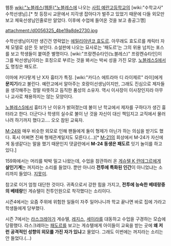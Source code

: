 웹툰 [[wiki:"노블레스(웹툰)"노블레스]]에 나오는 [[사립 예란고등학교]]의 [wiki:"수학교사" 수학선생님].[* 첫 등장시 교문에서 지각생 잡아다가 벌주고 있었기 때문에 다들 외모만 보고 체육선생님인줄로만 알았다. 이후에 수업에 들어온 것을 보고 충공그깽]

attachment:/d0056325_4be19a8de2730.jpg

수학선생님이지만 생긴건 영락없는 [[에밀리아넨코 효도르]]. 아무래도 효도르를 캐릭터 자체 모델로 삼은 듯 보인다. 소설판에 나오는 묘사로는 '패도르'는 그의 위용 넘치는 포스를 보고 학생들이 붙여준 별명이다. [wiki:"프랑켄슈타인(노블레스)" 프랑켄슈타인]이 그를 박선생님이라는 호칭으로 부르는 것을 봐서는 박씨 성을 가진 모양. [[노블레스S]]에서도 명칭은 패도르.

이마에 커다랗게 난 X자 흉터가 특징. [wiki:"카디스 에트라마 디 라이제르" 라이]에게 '''문지기'''라고 불린다. 예란고에서 알아주는 호랑이선생님이지만, 그래도 진심으로 제자들을 생각해주는 정말 따뜻하고 듬직한 품성의 소유자. 역시 이사장이 이사장인지라 아무나 교사로 채용하지는 않는 모양이다.

[[노블레스S]]에서 흉터가 난 이유가 밝혀졌는데 불이 난 학교에서 제자를 구하다가 생긴 흉터라고 한다. 더군다나 학생의 실수로 불이 난 것을 자신이 대신 책임지고 교직에서 물러나려 하기까지 했다고…. 오오 참된 교육자.

[[M-24]]와 매우 비슷한 외모로 인해 팬들에게 둘이 형제가 아닌가 하는 의심을 받기도 했다. 혹시 어쩌면 진짜 형제관계일지도 모른다.(…)[* [[M-21]]의 회상에서 M-24가 자신에게 동생같다는 말을 했기 때문인지 댓글란에서 '''M-24 동생은 패도르''' 잇기 놀이를 하고 있다.]

159화에서는 머리를 박박 밀고 나왔는데, 수업을 참관하러 온 [[게슈텔 K 란데그르]]에게 '''살인기계'''는 꺼지라는 소리를 들었다. 뿐만 아니라 '''전투에 특화된 인간'''이 아니었냐는 소리까지 들었다. [[지못미]].

참고로 이거 엄청 대단한 것이다. 귀족으로서 강한 힘을 가지고, '''전투에 능숙한 베테랑중의 베테랑'''인 게슈텔이 전투인원으로 착각했다는 소리이다.

시즌4에서는 요즘 주위에 위험한 일들이 자주 일어나니까 학교 끝나면 바로 집에 가라고 학생들에게 당부했다.

시즌 7에서는 [[라스크레아]]가 게슈텔, [[레지스 K 란데그르|레지스]], [[세이라 J 로이아드|세이라]]를 대동하고 수업을 구경하는 모습에 당황했다. 라스크레아는 [[패도르]]를 보고는 게슈텔에게 아이들이 교육을 받는 곳에 '''왜 저런 공격적인 성향의 외모를 가진 자가 있냐'''고 물었다. 그래도 이번에는 꺼지라는 소리는 안 들었다.(...)
